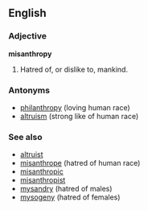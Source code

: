 ==English==

===Adjective===
'''misanthropy'''
#Hatred of, or dislike to, mankind.

===Antonyms===
*[[philanthropy]] (loving human race)
*[[altruism]] (strong like of human race)

===See also===
*[[altruist]]
*[[misanthrope]] (hatred of human race)
*[[misanthropic]]
*[[misanthropist]]
*[[mysandry]] (hatred of males)
*[[mysogeny]] (hatred of females)